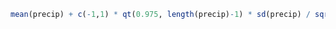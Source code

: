 
```r
mean(precip) + c(-1,1) * qt(0.975, length(precip)-1) * sd(precip) / sqrt(length(precip)) 
```  
 

